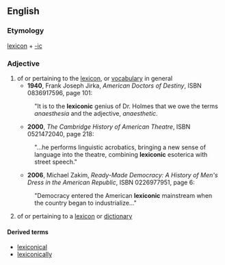 ==English==

===Etymology===

[[lexicon]] + [[-ic]]

===Adjective===
{{en-adj|-}}

# of or pertaining to the [[lexicon]], or [[vocabulary]] in general
#*'''1940''', Frank Joseph Jirka, ''American Doctors of Destiny'', ISBN 0836917596, page 101:
#:"It is to the '''lexiconic''' genius of Dr. Holmes that we owe the terms ''anaesthesia'' and the adjective, ''anaesthetic''.
#*'''2000''', ''The Cambridge History of American Theatre'', ISBN 0521472040, page 218:
#:"...he performs linguistic acrobatics, bringing a new sense of language into the theatre, combining '''lexiconic''' esoterica with street speech."
#*'''2006''', Michael Zakim, ''Ready-Made Democracy: A History of Men's Dress in the American Republic'', ISBN 0226977951, page 6:
#:"Democracy entered the American '''lexiconic''' mainstream when the country began to industrialize..."
# of or pertaining to a [[lexicon]] or [[dictionary]]

====Derived terms====
*[[lexiconical]]
*[[lexiconically]]